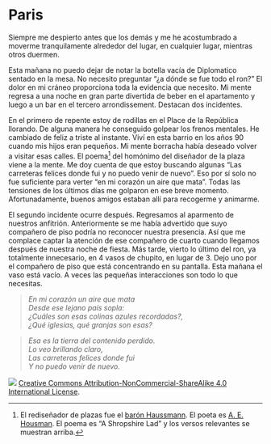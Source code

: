 # Paris

Siempre me despierto antes que los demás y me he acostumbrado a moverme tranquilamente alrededor del lugar, en cualquier lugar, mientras otros duermen.

Esta mañana no puedo dejar de notar la botella vacía de Diplomatico sentado en la mesa. No necesito preguntar "¿a dónde se fue todo el ron?" El dolor en mi cráneo proporciona toda la evidencia que necesito. Mi mente regresa a una noche en gran parte divertida de beber en el apartamento y luego a un bar en el tercero arrondissement. Destacan dos incidentes.

En el primero de repente estoy de rodillas en el Place de la República llorando. De alguna manera he conseguido golpear los frenos mentales. He cambiado de feliz a triste al instante. Viví en esta barrio en los años 90 cuando mis hijos eran pequeños. Mi mente borracha había deseado volver a visitar esas calles. El poema[^1] del homónimo del diseñador de la plaza viene a la mente. Me doy cuenta de que estoy buscando algunas "Las carreteras felices donde fui y no puedo venir de nuevo". Eso por sí solo no fue suficiente para verter "en mi corazón un aire que mata". Todas las tensiones de los últimos días me golparon en ese breve momento. Afortunadamente, buenos amigos estaban allí para recogerme y animarme.

El segundo incidente ocurre después. Regresamos al aparmento de nuestros anfitrión. Anteriormente se me había advertido que suyo compañero de piso podría no reconocer nuestra presencia. Así que me complace captar la atención de ese compañero de cuarto cuando llegamos después de nuestra noche de fiesta. Más tarde, vierto lo último del ron, ya totalmente innecesario, en 4 vasos de chupito, en lugar de 3. Dejo uno por el compañero de piso que está concentrando en su pantalla. Esta mañana el vaso está vacío. A veces las pequeñas interacciones son todo lo que necesitas.

>*En mi corazón un aire que mata*     
>*Desde ese lejano país sopla:*   
>*¿Cuáles son esas colinas azules recordadas?,*   
>*¿Qué iglesias, qué granjas son esas?*  

>*Esa es la tierra del contenido perdido.*  
>*Lo veo brillando claro,*  
>*Las carreteras felices donde fui*  
>*Y no puedo venir de nuevo.*  

[^1]: El rediseñador de plazas fue el [barón Haussmann](https://es.wikipedia.org/wiki/Georges-Eug%C3%A8ne_Haussmann). El poeta es [A. E. Housman](https://es.wikipedia.org/wiki/A._E._Housman). El poema es "A Shropshire Lad" y los versos relevantes se muestran arriba.


![](images/by-nc-sa4-0.png)
[Creative Commons Attribution-NonCommercial-ShareAlike 4.0 International License](href="http://creativecommons.org/licenses/by-nc-sa/4.0/).
